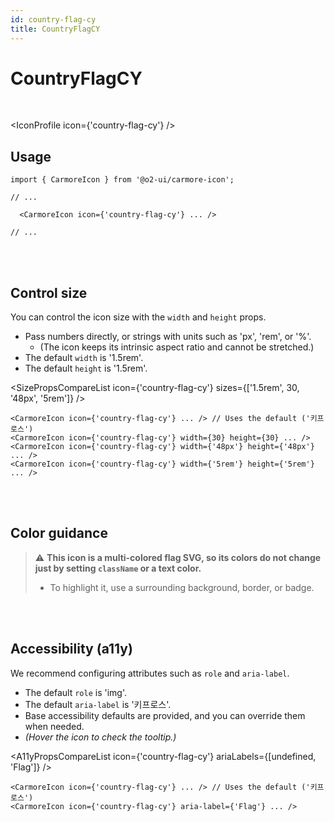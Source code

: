 ```yaml
---
id: country-flag-cy
title: CountryFlagCY
---
```




# CountryFlagCY

<br />

<IconProfile icon={'country-flag-cy'} />

## Usage

```tsx
import { CarmoreIcon } from '@o2-ui/carmore-icon';

// ...

  <CarmoreIcon icon={'country-flag-cy'} ... />

// ...
```

<br />
<br />

## Control size

You can control the icon size with the `width` and `height` props.

- Pass numbers directly, or strings with units such as 'px', 'rem', or '%'.
  - (The icon keeps its intrinsic aspect ratio and cannot be stretched.)
- The default `width` is '1.5rem'.
- The default `height` is '1.5rem'.

<SizePropsCompareList icon={'country-flag-cy'} sizes={['1.5rem', 30, '48px', '5rem']} />

```tsx
<CarmoreIcon icon={'country-flag-cy'} ... /> // Uses the default ('키프로스')
<CarmoreIcon icon={'country-flag-cy'} width={30} height={30} ... />
<CarmoreIcon icon={'country-flag-cy'} width={'48px'} height={'48px'} ... />
<CarmoreIcon icon={'country-flag-cy'} width={'5rem'} height={'5rem'} ... />
```

<br />
<br />

## Color guidance

> ⚠️ <b>This icon is a multi-colored flag SVG, so its colors do not change just by setting `className` or a text color.</b>
>
> - To highlight it, use a surrounding background, border, or badge.

<br />
<br />

## Accessibility (a11y)

We recommend configuring attributes such as `role` and `aria-label`.

- The default `role` is 'img'.
- The default `aria-label` is '키프로스'.
- Base accessibility defaults are provided, and you can override them when needed.
- _(Hover the icon to check the tooltip.)_

<A11yPropsCompareList icon={'country-flag-cy'} ariaLabels={[undefined, 'Flag']} />

```tsx
<CarmoreIcon icon={'country-flag-cy'} ... /> // Uses the default ('키프로스')
<CarmoreIcon icon={'country-flag-cy'} aria-label={'Flag'} ... />
```
